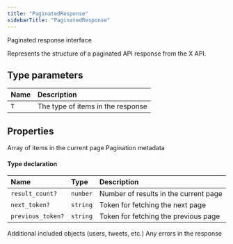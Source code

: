 ```yaml
---
title: "PaginatedResponse"
sidebarTitle: "PaginatedResponse"
---
```


Paginated response interface

Represents the structure of a paginated API response from the X API.

## Type parameters

| Name | Description |
| :------ | :------ |
| `T` | The type of items in the response |

## Properties

<ResponseField name="data" type="T[]" required>
Array of items in the current page
</ResponseField>





<ResponseField name="meta" type="Object">
Pagination metadata
</ResponseField>


#### Type declaration

| Name | Type | Description |
| :------ | :------ | :------ |
| `result_count?` | `number` | Number of results in the current page |
| `next_token?` | `string` | Token for fetching the next page |
| `previous_token?` | `string` | Token for fetching the previous page |




<ResponseField name="includes" type="Record&lt;string, any&gt;">
Additional included objects (users, tweets, etc.)
</ResponseField>





<ResponseField name="errors" type="any[]">
Any errors in the response
</ResponseField>



